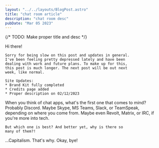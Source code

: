 ```yaml
---
layout: "../../layouts/BlogPost.astro"
title: "chat room article"
description: "chat room desc"
pubDate: "Mar 05 2023"
---
```

{/* TODO: Make proper title and desc */}

<section>
    Hi there!

    Sorry for being slow on this post and updates in general.
    I've been feeling pretty depressed lately and have been
    dealing with work and future plans. To make up for this,
    this post is much longer. The next post will be out next
    week, like normal.

    Site Updates:
    * Brand Kit fully completed
    * Credits page added
    * Proper description on 02/12/2023
</section>
<section>
    When you think of chat apps, what's the first one that
    comes to mind? Probably Discord. Maybe Skype, MS Teams,
    Slack, or TeamSpeak, depending on where you come from.
    Maybe even Revolt, Matrix, or IRC, if you're more into
    tech.

    But which one is best? And better yet, why is there so
    many of them?!
</section>
<section>
    ...Capitalism. That's why. Okay, bye!
</section>